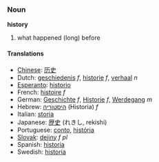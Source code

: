 ===Noun===
'''history'''

# what happened (long) before

====Translations====
*[[Chinese]]: [[历史]]
*Dutch: [[geschiedenis]] ''f'', [[historie]] ''f'', [[verhaal]] ''n''
*[[Esperanto]]: [[historio]]
*French: [[histoire]] ''f''
*German: [[Geschichte]] ''f'', [[Historie]] ''f'', [[Werdegang]] ''m''
*Hebrew: [[היסטוריה]] (Historia) ''f''
*Italian: [[storia]]
*Japanese: [[歴史]] (れきし, rekishi)
*Portuguese: [[conto]], [[história]]
*[[Slovak]]: [[dejiny]] ''f pl''
*Spanish: [[historia]]
*Swedish: [[historia]]